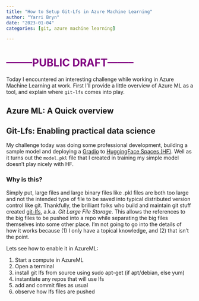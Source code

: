 ```yaml
---
title: "How to Setup Git-Lfs in Azure Machine Learning"
author: "Yarri Bryn"
date: "2023-01-04"
categories: [git, azure machine learning]

---
```


# <font color="purple">**--------PUBLIC DRAFT--------**</font>

Today I encountered an interesting challenge while working in Azure Machine Learning at work.
First I'll provide a little overview of Azure ML as a tool, and explain where `git-lfs` comes
into play.


## Azure ML: A Quick overview



## Git-Lfs: Enabling practical data science

My challenge today was doing some professional development, building a sample model and 
deploying a [Gradio](https://www.gradio.app) to 
[HuggingFace Spaces (HF)](https://huggingface.co/docs/hub/spaces). Well as it turns out the `model.pkl`
file that I created in training my simple model doesn't play nicely with HF.

### Why is this?

Simply put, large files and large binary files like .pkl files are both too large and not
the intended type of file to be saved into typical distributed version control like git. Thankfully,
the brilliant folks who build and maintain git stuff created [git-lfs](https://git-lfs.com),
a.k.a. *Git Large File Storage*. This allows the references to the big files to be pushed into a repo
while separating the big files themselves into some other place. I'm not going to go into the details
of how it works because (1) I only have a topical knowledge, and (2) that isn't the point.

Lets see how to enable it in AzureML:

1) Start a compute in AzureML
2) Open a terminal
3) install git lfs from source using sudo apt-get (if apt/debian, else yum)
4) instantiate any repos that will use lfs
5) add and commit files as usual
6) observe how lfs files are pushed
